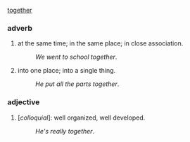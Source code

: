 [[together]]
===adverb===
#at the same time; in the same place; in close association.
#:''We went to school together''.
#into one place; into a single thing.
#:''He put all the parts together''.

===adjective===
#[''colloquial'']: well organized, well developed.
#:''He's really together''.